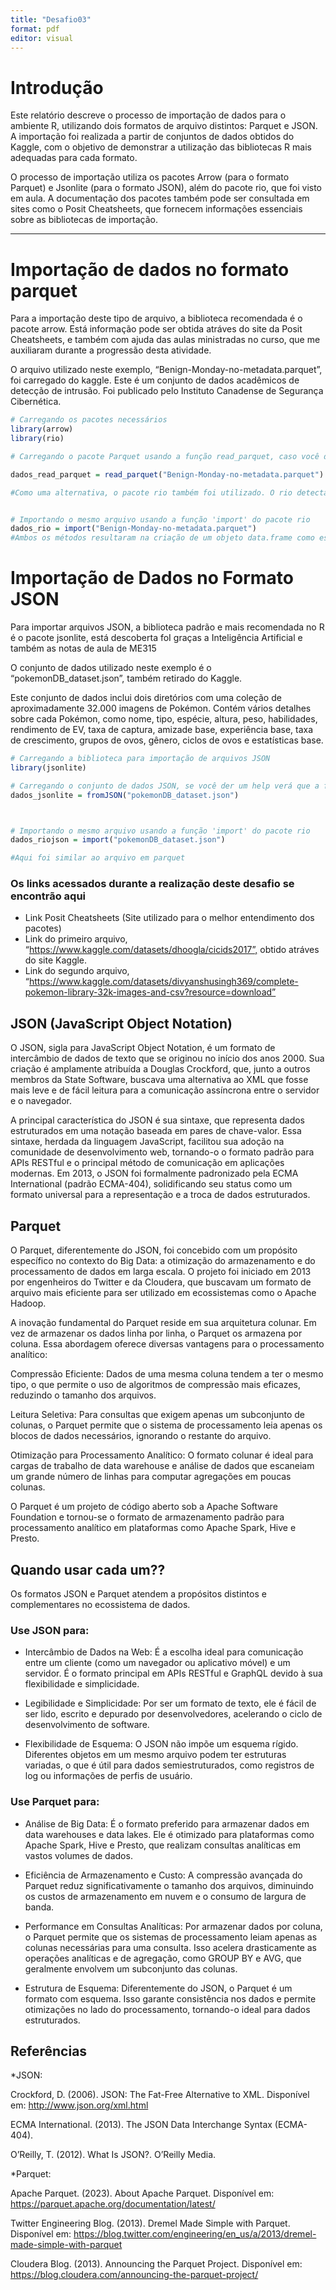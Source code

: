 ---
title: "Desafio03"
format: pdf
editor: visual
---

# Introdução

Este relatório descreve o processo de importação de dados para o ambiente R, utilizando dois formatos de arquivo distintos: Parquet e JSON. A importação foi realizada a partir de conjuntos de dados obtidos do Kaggle, com o objetivo de demonstrar a utilização das bibliotecas R mais adequadas para cada formato.

O processo de importação utiliza os pacotes Arrow (para o formato Parquet) e Jsonlite (para o formato JSON), além do pacote rio, que foi visto em aula. A documentação dos pacotes também pode ser consultada em sites como o Posit Cheatsheets, que fornecem informações essenciais sobre as bibliotecas de importação.

------------------------------------------------------------------------

# Importação de dados no formato parquet

Para a importação deste tipo de arquivo, a biblioteca recomendada é o pacote arrow. Está informação pode ser obtida atráves do site da Posit Cheatsheets, e também com ajuda das aulas ministradas no curso, que me auxiliaram durante a progressão desta atividade.

O arquivo utilizado neste exemplo, "Benign-Monday-no-metadata.parquet", foi carregado do kaggle. Este é um conjunto de dados acadêmicos de detecção de intrusão. Foi publicado pelo Instituto Canadense de Segurança Cibernética.

```{r, message = FALSE, warning=FALSE}
# Carregando os pacotes necessários
library(arrow)
library(rio)

# Carregando o pacote Parquet usando a função read_parquet, caso você de um help, verá que é a função que importa os dados

dados_read_parquet = read_parquet("Benign-Monday-no-metadata.parquet")

#Como uma alternativa, o pacote rio também foi utilizado. O rio detecta automaticamente o tipo do arquivo, como visto na aula do dia 23/08


# Importando o mesmo arquivo usando a função 'import' do pacote rio
dados_rio = import("Benign-Monday-no-metadata.parquet")
#Ambos os métodos resultaram na criação de um objeto data.frame como especificado no enunciado
```

# Importação de Dados no Formato JSON

Para importar arquivos JSON, a biblioteca padrão e mais recomendada no R é o pacote jsonlite, está descoberta foI graças a Inteligência Artificial e também as notas de aula de ME315

O conjunto de dados utilizado neste exemplo é o "pokemonDB_dataset.json", também retirado do Kaggle.

Este conjunto de dados inclui dois diretórios com uma coleção de aproximadamente 32.000 imagens de Pokémon. Contém vários detalhes sobre cada Pokémon, como nome, tipo, espécie, altura, peso, habilidades, rendimento de EV, taxa de captura, amizade base, experiência base, taxa de crescimento, grupos de ovos, gênero, ciclos de ovos e estatísticas base.

```{r, message = FALSE, warning=FALSE}

# Carregando a biblioteca para importação de arquivos JSON
library(jsonlite)

# Carregando o conjunto de dados JSON, se você der um help verá que a função que importa os dados em formato json é p FromJSON
dados_jsonlite = fromJSON("pokemonDB_dataset.json")



# Importando o mesmo arquivo usando a função 'import' do pacote rio
dados_riojson = import("pokemonDB_dataset.json")

#Aqui foi similar ao arquivo em parquet
```

### Os links acessados durante a realização deste desafio se encontrão aqui

-   Link Posit Cheatsheets (Site utilizado para o melhor entendimento dos pacotes)
-   Link do primeiro arquivo, "[https://www.kaggle.com/datasets/dhoogla/cicids2017",](https://www.kaggle.com/datasets/dhoogla/cicids2017",) obtido atráves do site Kaggle.
-   Link do segundo arquivo, "[https://www.kaggle.com/datasets/divyanshusingh369/complete-pokemon-library-32k-images-and-csv?resource=download"](https://www.kaggle.com/datasets/divyanshusingh369/complete-pokemon-library-32k-images-and-csv?resource=download")

## JSON (JavaScript Object Notation)

O JSON, sigla para JavaScript Object Notation, é um formato de intercâmbio de dados de texto que se originou no início dos anos 2000. Sua criação é amplamente atribuída a Douglas Crockford, que, junto a outros membros da State Software, buscava uma alternativa ao XML que fosse mais leve e de fácil leitura para a comunicação assíncrona entre o servidor e o navegador.

A principal característica do JSON é sua sintaxe, que representa dados estruturados em uma notação baseada em pares de chave-valor. Essa sintaxe, herdada da linguagem JavaScript, facilitou sua adoção na comunidade de desenvolvimento web, tornando-o o formato padrão para APIs RESTful e o principal método de comunicação em aplicações modernas. Em 2013, o JSON foi formalmente padronizado pela ECMA International (padrão ECMA-404), solidificando seu status como um formato universal para a representação e a troca de dados estruturados.

## Parquet

O Parquet, diferentemente do JSON, foi concebido com um propósito específico no contexto do Big Data: a otimização do armazenamento e do processamento de dados em larga escala. O projeto foi iniciado em 2013 por engenheiros do Twitter e da Cloudera, que buscavam um formato de arquivo mais eficiente para ser utilizado em ecossistemas como o Apache Hadoop.

A inovação fundamental do Parquet reside em sua arquitetura colunar. Em vez de armazenar os dados linha por linha, o Parquet os armazena por coluna. Essa abordagem oferece diversas vantagens para o processamento analítico:

Compressão Eficiente: Dados de uma mesma coluna tendem a ter o mesmo tipo, o que permite o uso de algoritmos de compressão mais eficazes, reduzindo o tamanho dos arquivos.

Leitura Seletiva: Para consultas que exigem apenas um subconjunto de colunas, o Parquet permite que o sistema de processamento leia apenas os blocos de dados necessários, ignorando o restante do arquivo.

Otimização para Processamento Analítico: O formato colunar é ideal para cargas de trabalho de data warehouse e análise de dados que escaneiam um grande número de linhas para computar agregações em poucas colunas.

O Parquet é um projeto de código aberto sob a Apache Software Foundation e tornou-se o formato de armazenamento padrão para processamento analítico em plataformas como Apache Spark, Hive e Presto.

## Quando usar cada um??

Os formatos JSON e Parquet atendem a propósitos distintos e complementares no ecossistema de dados.

### Use JSON para:

-   Intercâmbio de Dados na Web: É a escolha ideal para comunicação entre um cliente (como um navegador ou aplicativo móvel) e um servidor. É o formato principal em APIs RESTful e GraphQL devido à sua flexibilidade e simplicidade.

-   Legibilidade e Simplicidade: Por ser um formato de texto, ele é fácil de ser lido, escrito e depurado por desenvolvedores, acelerando o ciclo de desenvolvimento de software.

-   Flexibilidade de Esquema: O JSON não impõe um esquema rígido. Diferentes objetos em um mesmo arquivo podem ter estruturas variadas, o que é útil para dados semiestruturados, como registros de log ou informações de perfis de usuário.

### Use Parquet para:

-   Análise de Big Data: É o formato preferido para armazenar dados em data warehouses e data lakes. Ele é otimizado para plataformas como Apache Spark, Hive e Presto, que realizam consultas analíticas em vastos volumes de dados.

-   Eficiência de Armazenamento e Custo: A compressão avançada do Parquet reduz significativamente o tamanho dos arquivos, diminuindo os custos de armazenamento em nuvem e o consumo de largura de banda.

-   Performance em Consultas Analíticas: Por armazenar dados por coluna, o Parquet permite que os sistemas de processamento leiam apenas as colunas necessárias para uma consulta. Isso acelera drasticamente as operações analíticas e de agregação, como GROUP BY e AVG, que geralmente envolvem um subconjunto das colunas.

-   Estrutura de Esquema: Diferentemente do JSON, o Parquet é um formato com esquema. Isso garante consistência nos dados e permite otimizações no lado do processamento, tornando-o ideal para dados estruturados.

## Referências

\*JSON:

Crockford, D. (2006). JSON: The Fat-Free Alternative to XML. Disponível em: <http://www.json.org/xml.html>

ECMA International. (2013). The JSON Data Interchange Syntax (ECMA-404).

O'Reilly, T. (2012). What Is JSON?. O'Reilly Media.

\*Parquet:

Apache Parquet. (2023). About Apache Parquet. Disponível em: <https://parquet.apache.org/documentation/latest/>

Twitter Engineering Blog. (2013). Dremel Made Simple with Parquet. Disponível em: <https://blog.twitter.com/engineering/en_us/a/2013/dremel-made-simple-with-parquet>

Cloudera Blog. (2013). Announcing the Parquet Project. Disponível em: <https://blog.cloudera.com/announcing-the-parquet-project/>
